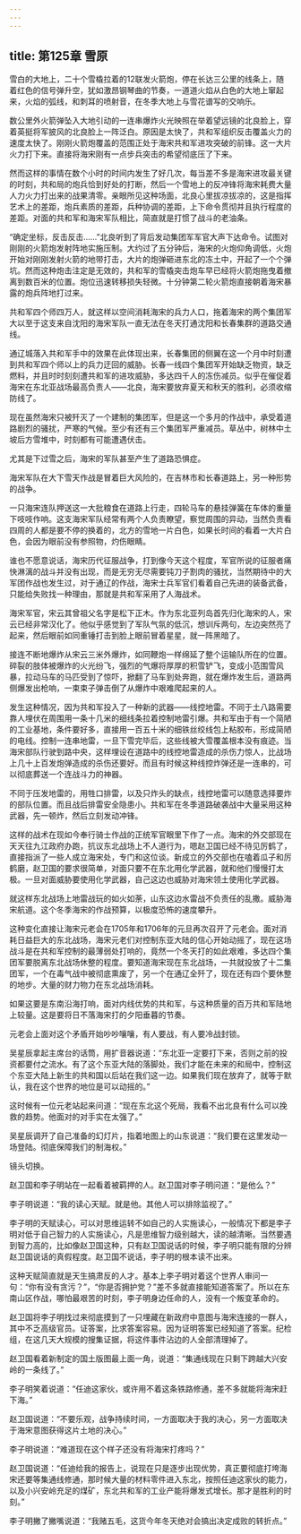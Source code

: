 ```yaml
---
---
---
```

title: 第125章 雪原
---



雪白的大地上，二十个雪橇拉着的12联发火箭炮，停在长达三公里的线条上，随着红色的信号弹升空，犹如激昂钢琴曲的节奏，一道道火焰从白色的大地上窜起来，火焰的弧线，和刺耳的喷射音，在冬季大地上与雪花谱写的交响乐。

数公里外火箭弹坠入大地引动的一连串爆炸火光映照在举着望远镜的北良脸上，穿着英挺将军披风的北良脸上一阵泛白。原因是太快了，共和军组织反击覆盖火力的速度太快了。刚刚火箭炮覆盖的范围正处于海宋共和军进攻突破的前锋。这一大片火力打下来。直接将海宋刚有一点步兵突击的希望彻底压了下来。

然而这样的事情在数个小时的时间内发生了好几次，每当差不多是海宋进攻最关键的时刻，共和局的炮兵恰到好处的打断，然后一个雪地上的反冲锋将海宋耗费大量人力火力打出来的战果清零。亲眼所见这种场面，北良心里拔凉拔凉的，这是指挥艺术上的差距，炮兵素质的差距，兵种协调的差距，上下命令贯彻并且执行程度的差距。对面的共和军和海宋军队相比，简直就是打惯了战斗的老油条。

“确定坐标，反击反击……”北良听到了背后发动集团军军官大声下达命令。试图对刚刚的火箭炮发射阵地实施压制。大约过了五分钟后，海宋的火炮仰角调低，火炮开始对刚刚发射火箭的地带打击，大片的炮弹砸进东北的冻土中，开起了一个个弹坑。然而这种炮击注定是无效的，共和军的雪橇突击炮车早已经将火箭炮拖曳着撤离到数百米的位置。炮位迅速转移损失轻微。十分钟第二轮火箭炮直接朝着海宋暴露的炮兵阵地打过来。

共和军四个师四万人，就这样以空间消耗海宋的兵力人口，拖着海宋的两个集团军大以至于这支来自沈阳的海宋军队一直无法在冬天打通沈阳和长春集群的道路交通线。

通辽城落入共和军手中的效果在此体现出来，长春集团的侧翼在这一个月中时刻遭到共和军四个师以上的兵力迂回的威胁。长春一线四个集团军开始缺乏物资，缺乏燃料，并且时时刻刻遭共和军的进攻威胁，多达四千人的冻伤减员。似乎在催促着海宋在东北亚战场最高负责人——北良，海宋要放弃夏天和秋天的胜利，必须收缩防线了。

现在虽然海宋只被歼灭了一个建制的集团军，但是这一个多月的作战中，承受着道路剧烈的骚扰，严寒的气候。至少有还有三个集团军严重减员。草丛中，树林中土坡后方雪堆中，时刻都有可能遭遇伏击。

尤其是下过雪之后，海宋的军队甚至产生了道路恐惧症。

海宋军队在大下雪天作战是冒着巨大风险的，在吉林市和长春道路上，另一种形势的战争。

一只海宋连队押送这一大批粮食在道路上行走，四轮马车的悬挂弹簧在车体的重量下吱吱作响。这支海宋军队经常有两个人负责瞭望，察觉周围的异动，当然负责看四周的人都是要不停的换着的，北方的雪地一片白色，如果长时间的看着一大片白色，会因为眼前没有参照物，灼伤眼睛。

谁也不愿意说话，海宋历代征服战争，打到像今天这个程度，军官所说的征服者痛快淋漓的战斗并没有出现，而是无穷无尽需要钝刀子割肉的骚扰，当然期待中的大军团作战也发生过，对于通辽的作战，海宋士兵军官们看着自己先进的装备武备，只能给失败找一种理由，那就是共和军采用了人海战术。

海宋军官，宋云其曾祖父名字是松下正木。作为东北亚列岛首先归化海宋的人，宋云已经非常汉化了。他似乎感觉到了军队气氛的低沉，想训斥两句，左边突然亮了起来，然后眼前如同重锤打击到脸上眼前冒着星星，就一阵黑暗了。

接连不断地爆炸从宋云三米外爆炸，如同鞭炮一样绵延了整个运输队所在的位置。碎裂的肢体被爆炸的火光纷飞，强烈的气爆将厚厚的积雪铲飞，变成小范围雪风暴，拉动马车的马匹受到了惊吓，掀翻了马车到处奔跑，就在爆炸发生后，道路两侧爆发出枪响，一束束子弹击倒了从爆炸中艰难爬起来的人。

发生这种情况，因为共和军投入了一种新的武器——线控地雷。不同于土八路需要靠人埋伏在周围用一条十几米的细线条拉着控制地雷引爆。共和军由于有一个简陋的工业基地，条件要好多，直接用一百五十米的细铁丝绞线包上粘胶布，形成简陋的电线。控制一连串地雷，一旦下雪完毕后，这些线被大雪覆盖根本没有痕迹。当海宋部队行驶到路中央，这样埋设在道路中的线控地雷造成的杀伤力惊人，比战场上几十上百发炮弹造成的杀伤还要好。而且有时候这种线控炸弹还是一连串的，可以彻底葬送一个连战斗力的神器。

不同于压发地雷的，用牲口排雷，以及只炸头的缺点，线控地雷可以随意选择要炸的部队位置。而且战后排雷安全隐患小。共和军在冬季道路破袭战中大量采用这种武器，先一顿炸，然后立刻发动冲锋。

这样的战术在现如今奉行骑士作战的正统军官眼里下作了一点。海宋的外交部现在天天往九江政府办跑，抗议东北战场上不人道行为，嗯赵卫国已经不待见厉鹤了，直接指派了一些人成立海宋处，专门和这位谈。新成立的外交部也在嗑着瓜子和厉鹤磨，赵卫国的要求很简单，对面只要不在东北用化学武器，就和他们慢慢打太极。一旦对面威胁要使用化学武器，自己这边也威胁对海宋领土使用化学武器。

就这样东北战场上地雷战玩的如火如荼，山东这边水雷战不负责任的乱撒。威胁海宋航道。这个冬季海宋的作战预算，以极度恐怖的速度攀升。

这种变化直接让海宋元老会在1705年和1706年的元旦再次召开了元老会。面对消耗日益巨大的东北战场，海宋元老们对控制东亚大陆的信心开始动摇了，现在这场战斗是在共和军控制的最薄弱处打响的，竟然一个冬天打的如此艰难，多达四个集团军要脱离东北战场休整的程度。要知道海宋现在东北战场，一共就投放了十二集团军，一个在毒气战中被彻底熏废了，另一个在通辽全歼了，现在还有四个要休整的地步。大量的财力物力在东北战场消耗。

如果这要是东南沿海打响，面对内线优势的共和军，与这种质量的百万共和军陆地上较量。这是要将日不落海宋打的夕阳垂暮的节奏。

元老会上面对这个矛盾开始吵吵嚷嚷，有人要战，有人要冷战封锁。

吴星辰拿起主席台的话筒，用扩音器说道：“东北亚一定要打下来，否则之前的投资都要付之流水。有了这个东亚大陆的落脚处，我们才能在未来的和局中，控制这个东亚大陆上新生的共和国以后站在我们这一边。如果我们现在放弃了，就等于默认，我在这个世界的地位是可以动摇的。”

这时候有一位元老站起来问道：“现在东北这个死局，我看不出北良有什么可以挽救的趋势。他面对的对手实在太强了。”

吴星辰调开了自己准备的幻灯片，指着地图上的山东说道：“我们要在这里发动一场登陆。彻底保障我们的制海权。”

镜头切换。

赵卫国和李子明站在一起看着被羁押的人。赵卫国对李子明问道：“是他么？”

李子明说道：“我的读心天赋。就是他。其他人可以排除监视了。”

李子明的天赋读心，可以对思维运转不如自己的人实施读心，一般情况下都是李子明对低于自己智力的人实施读心，凡是思维智力级别越大，读的越清晰。当然要遇到智力高的，比如像赵卫国这种，只有赵卫国说话的时候，李子明只能有限的分辨赵卫国说话的真假程度。赵卫国不说话，李子明的根本读不出来。

这种天赋简直就是天生搞肃反的人才。基本上李子明对着这个世界人审问一句：“你有没有贪污？”，“你是否拥护党？”差不多就直接能知道答案了。所以在东南山区作战，哪怕最艰苦的时刻，李子明身边任命的人，没有一个叛变革命的。

赵卫国将李子明找过来彻底摸到了一只埋藏在新政府中意图与海宋连接的一群人，其中不乏高级官员。证答案，比求答案容易。因为证明答案已经知道了答案。纪检组，在这几天大规模的搜集证据，将这件事件沾边的人全部清理掉了。

赵卫国看着新制定的国土版图最上面一角，说道：“集通线现在只剩下跨越大兴安岭的一条线了。”

李子明笑着说道：“任迪这家伙，或许用不着这条铁路修通，差不多就能将海宋赶下海。”

赵卫国说道：“不要乐观，战争持续时间，一方面取决于我的决心，另一方面取决于海宋意图获得这片土地的决心。”

李子明说道：“难道现在这个样子还没有将海宋打疼吗？”

赵卫国说道：“任迪给我的报告上，说现在只是逐步出现优势，真正要彻底打垮海宋还要等集通线修通，那时候大量的材料零件进入东北，按照任迪这家伙的能力，以及小兴安岭充足的煤矿，东北共和军的工业产能将爆发式增长。那才是胜利的时刻。”

李子明撇了撇嘴说道：“我赌五毛，这货今年冬天绝对会搞出决定成败的转折点。”